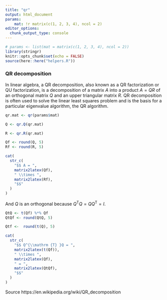 ```yaml
---
title: "qr"
output: html_document
params:
    mat: !r matrix(c(1, 2, 3, 4), ncol = 2)
editor_options: 
  chunk_output_type: console
---
```


```r
# params <- list(mat = matrix(c(1, 2, 3, 4), ncol = 2))
library(stringr)
knitr::opts_chunk$set(echo = FALSE)
source(here::here("helpers.R"))
```
    
<h3 class="title">QR decomposition</h3>

In linear algebra, a QR decomposition, also known as a QR factorization or QU factorization, is a decomposition of a matrix $A$ into a product $A = QR$ of an orthogonal matrix $Q$ and an upper triangular matrix $R$. QR decomposition is often used to solve the linear least squares problem and is the basis for a particular eigenvalue algorithm, the QR algorithm.


```r
qr.mat <- qr(params$mat)

Q <- qr.Q(qr.mat)

R <- qr.R(qr.mat)

Qf <- round(Q, 5)
Rf <- round(R, 5)

cat(
  str_c(
    "$$ A = ",
    matrix2latex(Qf),
    " \\times ",
    matrix2latex(Rf),
    "$$"
  )
)
```

And $Q$ is an orthogonal because $Q^{\mathrm {T} }Q=QQ^{\mathrm {T} }=I$.

```r
QtQ <- t(Qf) %*% Qf
QtQf <- round(QtQ, 5)

Qtf <-  round(t(Q), 5)

cat(
  str_c(
    "$$ Q^{\\mathrm {T} }Q = ",
    matrix2latex(t(Qf)),
    " \\times ",
    matrix2latex(Qf),
    " = ",
    matrix2latex(QtQf),
    "$$"
  )
)
```


Source https://en.wikipedia.org/wiki/QR_decomposition

